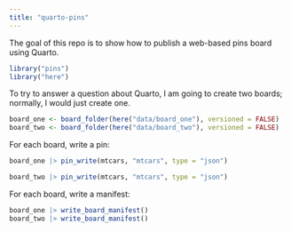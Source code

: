 ```yaml
---
title: "quarto-pins"
---
```


The goal of this repo is to show how to publish a web-based pins board using Quarto.

```r
library("pins")
library("here")
```

To try to answer a question about Quarto, I am going to create two boards; normally, I would just create one.

```r
board_one <- board_folder(here("data/board_one"), versioned = FALSE)
board_two <- board_folder(here("data/board_two"), versioned = FALSE)
```

For each board, write a pin:

```r
board_one |> pin_write(mtcars, "mtcars", type = "json")
```

```r
board_two |> pin_write(mtcars, "mtcars", type = "json")
```

For each board, write a manifest:

```r
board_one |> write_board_manifest()
board_two |> write_board_manifest()
```
